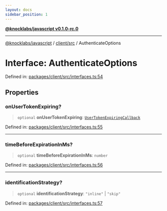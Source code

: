 ```yaml
---
layout: docs
sidebar_position: 1
---
```


[**@knocklabs/javascript v0.1.0-rc.0**](../../../index.mdx)

***

[@knocklabs/javascript](../../../modules.mdx) / [client/src](../index.mdx) / AuthenticateOptions

# Interface: AuthenticateOptions

Defined in: [packages/client/src/interfaces.ts:54](https://github.com/knocklabs/javascript/blob/main/packages/client/src/interfaces.ts#L54)

## Properties

### onUserTokenExpiring?

> `optional` **onUserTokenExpiring**: [`UserTokenExpiringCallback`](../type-aliases/UserTokenExpiringCallback.mdx)

Defined in: [packages/client/src/interfaces.ts:55](https://github.com/knocklabs/javascript/blob/main/packages/client/src/interfaces.ts#L55)

***

### timeBeforeExpirationInMs?

> `optional` **timeBeforeExpirationInMs**: `number`

Defined in: [packages/client/src/interfaces.ts:56](https://github.com/knocklabs/javascript/blob/main/packages/client/src/interfaces.ts#L56)

***

### identificationStrategy?

> `optional` **identificationStrategy**: `"inline"` \| `"skip"`

Defined in: [packages/client/src/interfaces.ts:57](https://github.com/knocklabs/javascript/blob/main/packages/client/src/interfaces.ts#L57)
